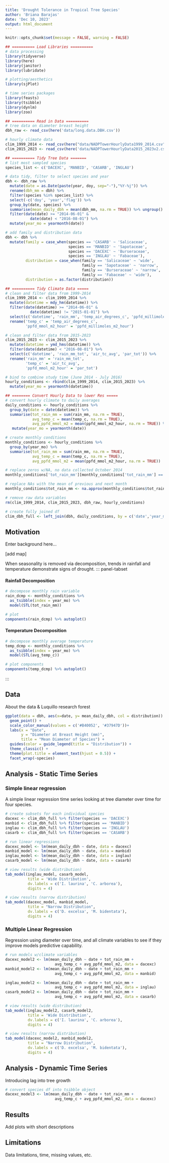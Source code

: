 ```yaml
---
title: 'Drought Tolerance in Tropical Tree Species'
author: 'Briana Barajas'
date: 'Dec 10, 2023'
output: html_document
---
```


```r
knitr::opts_chunk$set(message = FALSE, warning = FALSE)
```

```r
## ========== Load Libraries ==========
# data processing
library(tidyverse)
library(here)
library(janitor)
library(lubridate)

# plotting/aesthetics
library(sjPlot)

# time series packages
library(feasts)
library(tsibble)
library(dynlm)
library(zoo)
```

```r
## ========== Read in Data ==========
# tree data on diameter breast height
dbh_raw <- read_csv(here('data/long.data.DBH.csv'))

# hourly climate data
clim_1999_2014 <- read_csv(here("data/NADPTowerHourlyData1999_2014.csv")) %>% clean_names()
clim_2015_2023 <- read_csv(here('data/NADPTowerHourlyData2015_2023v2.csv')) %>% clean_names()
```

```r
## ========== Tidy Tree Data =======
# list most sampled species
species_list <- c('DACEXC', 'MANBID', 'CASARB', 'INGLAU')

# data tidy, filter to select species and year
dbh <- dbh_raw %>% 
  mutate(date = as.Date(paste(year, doy, sep="-"),"%Y-%j")) %>% 
  rename(dbh_mm = dbh) %>% 
  filter(species %in% species_list) %>% 
  select(-c('doy', 'year','flag')) %>% 
  group_by(date, species) %>% 
  summarise(mean_daily_dbh = mean(dbh_mm, na.rm = TRUE)) %>% ungroup() %>% 
  filter(date(date) >= "2014-06-01" &
           date(date) < "2016-08-01") %>% 
  mutate(year_mo = yearmonth(date))

# add family and distribution data
dbh <- dbh %>% 
  mutate(family = case_when(species == 'CASARB' ~ 'Salicaceae',
                            species == 'MANBID' ~ 'Sapotaceae',
                            species == 'DACEXC' ~ 'Burseraceae',
                            species == 'INGLAU' ~ 'Fabaceae'),
         distribution = case_when(family == 'Salicaceae' ~ 'wide',
                                  family == 'Sapotaceae' ~ 'narrow',
                                  family == 'Burseraceae' ~ 'narrow',
                                  family == 'Fabaceae' ~ 'wide'),
         distribution = as.factor(distribution))
```

```r
## ========== Tidy Climate Data =====
# clean and filter data from 1999-2014
clim_1999_2014 <- clim_1999_2014 %>% 
  mutate(datetime = mdy_hm(datetime)) %>% 
  filter(date(datetime) >= "2014-06-01" &
           date(datetime) != "2015-01-01") %>% 
  select(c('datetime', 'rain_mm', 'temp_air_degrees_c', 'ppfd_millimoles_m2_hour')) %>% 
  rename('temp_c' = 'temp_air_degrees_c', 
         'ppfd_mmol_m2_hour' = 'ppfd_millimoles_m2_hour')

# clean and filter data from 2015-2023
clim_2015_2023 <- clim_2015_2023 %>% 
  mutate(datetime = ymd_hms(datetime)) %>% 
  filter(date(datetime) < "2016-08-01") %>% 
  select(c('datetime', 'rain_mm_tot', 'air_tc_avg', 'par_tot')) %>% 
  rename('rain_mm' = 'rain_mm_tot',
         'temp_c' = 'air_tc_avg',
         'ppfd_mmol_m2_hour' = 'par_tot')

# bind to combine study time (June 2014 - July 2016)
hourly_conditions <- rbind(clim_1999_2014, clim_2015_2023) %>% 
  mutate(year_mo = yearmonth(datetime))

```

```r
## ======== Convert Hourly Data to lower Res =====
# convert hourly climate to daily averages
daily_conditions <- hourly_conditions %>% 
  group_by(date = date(datetime)) %>% 
  summarise(tot_rain_mm = sum(rain_mm, na.rm = TRUE),
            avg_temp_c = mean(temp_c, na.rm = TRUE),
            avg_ppfd_mmol_m2 = mean(ppfd_mmol_m2_hour, na.rm = TRUE)) %>% 
   mutate(year_mo = yearmonth(date))

# create monthly conditions
monthly_conditions <- hourly_conditions %>% 
  group_by(year_mo) %>% 
  summarise(tot_rain_mm = sum(rain_mm, na.rm = TRUE),
            avg_temp_c = mean(temp_c, na.rm = TRUE),
            avg_ppfd_mmol_m2 = mean(ppfd_mmol_m2_hour, na.rm = TRUE))

# replace zeros w/NA, no data collected October 2014
monthly_conditions['tot_rain_mm'][monthly_conditions['tot_rain_mm'] == 0] <- NA

# replace NAs with the mean of previous and next month
monthly_conditions$tot_rain_mm <- na.approx(monthly_conditions$tot_rain_mm)

# remove raw data variables
rm(clim_1999_2014, clim_2015_2023, dbh_raw, hourly_conditions)

```

```r
# create fully joined df
clim_dbh_full <- left_join(dbh, daily_conditions, by = c('date','year_mo'))
```



## Motivation

Enter background here...

\[add map\]

When seasonality is removed via decomposition, trends in rainfall and temperature demonstrate signs of drought. 
::: panel-tabset

#### Rainfall Decomposition

```r
# decompose monthly rain variable
rain_dcmp <- monthly_conditions %>% 
  as_tsibble(index = year_mo) %>%
  model(STL(tot_rain_mm))

# plot 
components(rain_dcmp) %>% autoplot()
```

#### Temperature Decomposition
```r
# decompose monthly average temperature
temp_dcmp <- monthly_conditions %>% 
  as_tsibble(index = year_mo) %>% 
  model(STL(avg_temp_c))

# plot components
components(temp_dcmp) %>% autoplot()
```

:::

## Data

About the data & Luquillo research forest

```r
ggplot(data = dbh, aes(x=date, y= mean_daily_dbh, col = distribution)) +
  geom_point() +
  scale_color_manual(values = c('#B40052', '#37947D'))+
  labs(x = "Date",
       y = "Diameter at Breast Height (mm)",
       title = "Mean Diameter of Species") +
  guides(color = guide_legend(title = "Distribution")) +
  theme_classic() +
  theme(plot.title = element_text(hjust = 0.5)) +
  facet_wrap(~species)
```

## Analysis - Static Time Series

### Simple linear regression

A simple linear regression time series looking at tree diameter over time for four species.
```r
# create subsets for each individual species
dacexc <- clim_dbh_full %>% filter(species == 'DACEXC')
manbid <- clim_dbh_full %>% filter(species == 'MANBID')
inglau <- clim_dbh_full %>% filter(species == 'INGLAU')
casarb <- clim_dbh_full %>% filter(species == 'CASARB')

# run linear regressions
dacexc_model <- lm(mean_daily_dbh ~ date, data = dacexc)
manbid_model <- lm(mean_daily_dbh ~ date, data = manbid)
inglau_model <- lm(mean_daily_dbh ~ date, data = inglau)
casarb_model <- lm(mean_daily_dbh ~ date, data = casarb)

# view results (wide distribution)
tab_model(inglau_model, casarb_model,
          title = 'Wide Distribution',
          dv.labels = c('I. laurina', 'C. arborea'),
          digits = 4)

# view results (narrow distribution)
tab_model(dacexc_model, manbid_model,
          title = "Narrow Distribution",
          dv.labels = c('D. excelsa', 'M. bidentata'),
          digits = 4)
```


### Multiple Linear Regression

Regression using diameter over time, and all climate variables to see if they improve models predictive capability.
```r
# run models w/climate variables
dacexc_model2 <- lm(mean_daily_dbh ~ date + tot_rain_mm + 
                      avg_temp_c + avg_ppfd_mmol_m2, data = dacexc)
manbid_model2 <- lm(mean_daily_dbh ~ date + tot_rain_mm + 
                      avg_temp_c + avg_ppfd_mmol_m2, data = manbid)

inglau_model2 <- lm(mean_daily_dbh ~ date + tot_rain_mm + 
                      avg_temp_c + avg_ppfd_mmol_m2, data = inglau)
casarb_model2 <- lm(mean_daily_dbh ~ date + tot_rain_mm + 
                      avg_temp_c + avg_ppfd_mmol_m2, data = casarb)

# view results (wide distribution)
tab_model(inglau_model2, casarb_model2,
          title = 'Wide Distribution',
          dv.labels = c('I. laurina', 'C. arborea'),
          digits = 4)

# view results (narrow distribution)
tab_model(dacexc_model2, manbid_model2,
          title = "Narrow Distribution",
          dv.labels = c('D. excelsa', 'M. bidentata'),
          digits = 4)
```

## Analysis - Dynamic Time Series
Introducing lag into tree growth
```r
# convert species df into tsibble object
dacexc_model3 <- lm(mean_daily_dbh ~ date + tot_rain_mm + 
                      avg_temp_c + avg_ppfd_mmol_m2, data = dacexc)
```

## Results

Add plots with short descriptions

## Limitations

Data limitations, time, missing values, etc.
